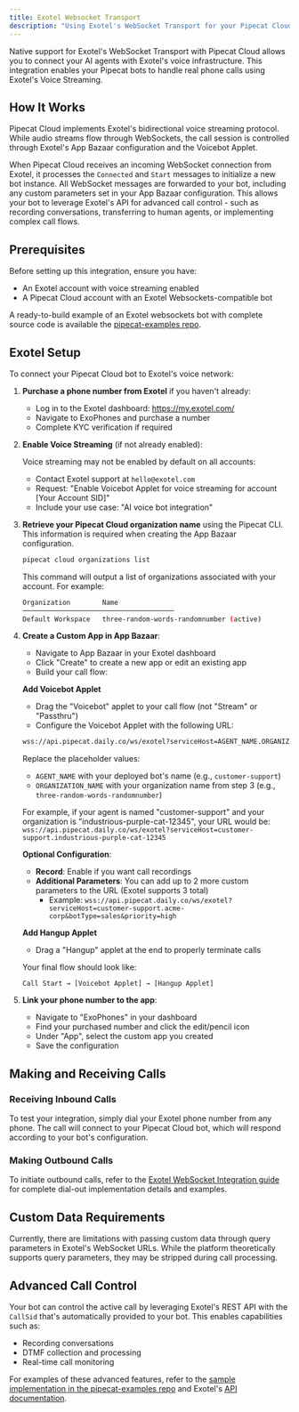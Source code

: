 ```yaml
---
title: Exotel Websocket Transport
description: "Using Exotel's WebSocket Transport for your Pipecat Cloud agents"
---
```


Native support for Exotel's WebSocket Transport with Pipecat Cloud allows you to connect your AI agents with Exotel's voice infrastructure. This integration enables your Pipecat bots to handle real phone calls using Exotel's Voice Streaming.

## How It Works

Pipecat Cloud implements Exotel's bidirectional voice streaming protocol. While audio streams flow through WebSockets, the call session is controlled through Exotel's App Bazaar configuration and the Voicebot Applet.

When Pipecat Cloud receives an incoming WebSocket connection from Exotel, it processes the `Connected` and `Start` messages to initialize a new bot instance. All WebSocket messages are forwarded to your bot, including any custom parameters set in your App Bazaar configuration. This allows your bot to leverage Exotel's API for advanced call control - such as recording conversations, transferring to human agents, or implementing complex call flows.

## Prerequisites

Before setting up this integration, ensure you have:

- An Exotel account with voice streaming enabled
- A Pipecat Cloud account with an Exotel Websockets-compatible bot

A ready-to-build example of an Exotel websockets bot with complete source code is available the [pipecat-examples repo](https://github.com/pipecat-ai/pipecat-examples/tree/main/exotel-chatbot).

## Exotel Setup

To connect your Pipecat Cloud bot to Exotel's voice network:

1. **Purchase a phone number from Exotel** if you haven't already:

   - Log in to the Exotel dashboard: https://my.exotel.com/
   - Navigate to ExoPhones and purchase a number
   - Complete KYC verification if required

2. **Enable Voice Streaming** (if not already enabled):

   Voice streaming may not be enabled by default on all accounts:

   - Contact Exotel support at `hello@exotel.com`
   - Request: "Enable Voicebot Applet for voice streaming for account [Your Account SID]"
   - Include your use case: "AI voice bot integration"

3. **Retrieve your Pipecat Cloud organization name** using the Pipecat CLI. This information is required when creating the App Bazaar configuration.

   ```bash
   pipecat cloud organizations list
   ```

   This command will output a list of organizations associated with your account. For example:

   ```bash
   Organization        Name
   ──────────────────────────────────────
   Default Workspace   three-random-words-randomnumber (active)
   ```

4. **Create a Custom App in App Bazaar**:

   - Navigate to App Bazaar in your Exotel dashboard
   - Click "Create" to create a new app or edit an existing app
   - Build your call flow:

   **Add Voicebot Applet**

   - Drag the "Voicebot" applet to your call flow (not "Stream" or "Passthru")
   - Configure the Voicebot Applet with the following URL:

   ```bash
   wss://api.pipecat.daily.co/ws/exotel?serviceHost=AGENT_NAME.ORGANIZATION_NAME
   ```

   Replace the placeholder values:

   - `AGENT_NAME` with your deployed bot's name (e.g., `customer-support`)
   - `ORGANIZATION_NAME` with your organization name from step 3 (e.g., `three-random-words-randomnumber`)

   For example, if your agent is named "customer-support" and your organization is "industrious-purple-cat-12345", your URL would be: `wss://api.pipecat.daily.co/ws/exotel?serviceHost=customer-support.industrious-purple-cat-12345`

   **Optional Configuration**:

   - **Record**: Enable if you want call recordings
   - **Additional Parameters**: You can add up to 2 more custom parameters to the URL (Exotel supports 3 total)
     - Example: `wss://api.pipecat.daily.co/ws/exotel?serviceHost=customer-support.acme-corp&botType=sales&priority=high`

   **Add Hangup Applet**

   - Drag a "Hangup" applet at the end to properly terminate calls

   Your final flow should look like:

   ```
   Call Start → [Voicebot Applet] → [Hangup Applet]
   ```

5. **Link your phone number to the app**:
   - Navigate to "ExoPhones" in your dashboard
   - Find your purchased number and click the edit/pencil icon
   - Under "App", select the custom app you created
   - Save the configuration

## Making and Receiving Calls

### Receiving Inbound Calls

To test your integration, simply dial your Exotel phone number from any phone. The call will connect to your Pipecat Cloud bot, which will respond according to your bot's configuration.

### Making Outbound Calls

To initiate outbound calls, refer to the [Exotel WebSocket Integration guide](/guides/telephony/exotel-websockets#dial-out) for complete dial-out implementation details and examples.

## Custom Data Requirements

<Warning>
  Currently, there are limitations with passing custom data through query
  parameters in Exotel's WebSocket URLs. While the platform theoretically
  supports query parameters, they may be stripped during call processing.
</Warning>

## Advanced Call Control

Your bot can control the active call by leveraging Exotel's REST API with the `CallSid` that's automatically provided to your bot. This enables capabilities such as:

- Recording conversations
- DTMF collection and processing
- Real-time call monitoring

For examples of these advanced features, refer to the [sample implementation in the pipecat-examples repo](https://github.com/pipecat-ai/pipecat-examples/tree/main/exotel-chatbot) and Exotel's [API documentation](https://developer.exotel.com/).
